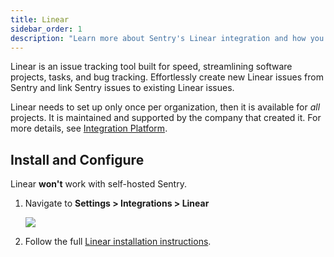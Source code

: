 ```yaml
---
title: Linear
sidebar_order: 1
description: "Learn more about Sentry's Linear integration and how you can effortlessly create new Linear issues from Sentry and link Sentry issues to existing Linear issues."
---
```


Linear is an issue tracking tool built for speed, streamlining software projects, tasks, and bug tracking. Effortlessly create new Linear issues from Sentry and link Sentry issues to existing Linear issues.

Linear needs to set up only once per organization, then it is available for _all_ projects. It is maintained and supported by the company that created it. For more details, see [Integration Platform](/product/integrations/integration-platform/).

## Install and Configure

<Alert title="Note" level="info">

Linear **won't** work with self-hosted Sentry.
</Alert>

1. Navigate to **Settings > Integrations > Linear**

   ![](linear-install-pg.png)

2. Follow the full [Linear installation instructions](https://docs.linear.app/Sentry-76983298707d4820942840a235d6b651).
